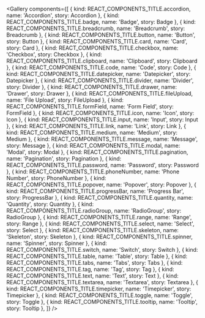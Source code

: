 
<NoToC />

<Meta title="React Components/Gallery" />

<Banner
  label="Gallery"
  section="React Components" />

<Gallery components={[
  { kind: REACT_COMPONENTS_TITLE.accordion, name: 'Accordion', story: Accordion },
  { kind: REACT_COMPONENTS_TITLE.badge, name: 'Badge', story: Badge },
  { kind: REACT_COMPONENTS_TITLE.breadcrumb, name: 'Breadcrumb', story: Breadcrumb },
  { kind: REACT_COMPONENTS_TITLE.button, name: 'Button', story: Button },
  { kind: REACT_COMPONENTS_TITLE.card, name: 'Card', story: Card },
  { kind: REACT_COMPONENTS_TITLE.checkbox, name: 'Checkbox', story: Checkbox },
  { kind: REACT_COMPONENTS_TITLE.clipboard, name: 'Clipboard', story: Clipboard },
  { kind: REACT_COMPONENTS_TITLE.code, name: 'Code', story: Code },
  { kind: REACT_COMPONENTS_TITLE.datepicker, name: 'Datepicker', story: Datepicker },
  { kind: REACT_COMPONENTS_TITLE.divider, name: 'Divider', story: Divider },
  { kind: REACT_COMPONENTS_TITLE.drawer, name: 'Drawer', story: Drawer },
  { kind: REACT_COMPONENTS_TITLE.fileUpload, name: 'File Upload', story: FileUpload },
  { kind: REACT_COMPONENTS_TITLE.formField, name: 'Form Field', story: FormField },
  { kind: REACT_COMPONENTS_TITLE.icon, name: 'Icon', story: Icon },
  { kind: REACT_COMPONENTS_TITLE.input, name: 'Input', story: Input },
  { kind: REACT_COMPONENTS_TITLE.link, name: 'Link', story: Link },
  { kind: REACT_COMPONENTS_TITLE.medium, name: 'Medium', story: Medium },
  { kind: REACT_COMPONENTS_TITLE.message, name: 'Message', story: Message },
  { kind: REACT_COMPONENTS_TITLE.modal, name: 'Modal', story: Modal },
  { kind: REACT_COMPONENTS_TITLE.pagination, name: 'Pagination', story: Pagination },
  { kind: REACT_COMPONENTS_TITLE.password, name: 'Password', story: Password },
  { kind: REACT_COMPONENTS_TITLE.phoneNumber, name: 'Phone Number', story: PhoneNumber },
  { kind: REACT_COMPONENTS_TITLE.popover, name: 'Popover', story: Popover },
  { kind: REACT_COMPONENTS_TITLE.progressBar, name: 'Progress Bar', story: ProgressBar },
  { kind: REACT_COMPONENTS_TITLE.quantity, name: 'Quantity', story: Quantity },
  { kind: REACT_COMPONENTS_TITLE.radioGroup, name: 'RadioGroup', story: RadioGroup },
  { kind: REACT_COMPONENTS_TITLE.range, name: 'Range', story: Range },
  { kind: REACT_COMPONENTS_TITLE.select, name: 'Select', story: Select },
  { kind: REACT_COMPONENTS_TITLE.skeleton, name: 'Skeleton', story: Skeleton },
  { kind: REACT_COMPONENTS_TITLE.spinner, name: 'Spinner', story: Spinner },
  { kind: REACT_COMPONENTS_TITLE.switch, name: 'Switch', story: Switch },
  { kind: REACT_COMPONENTS_TITLE.table, name: 'Table', story: Table },
  { kind: REACT_COMPONENTS_TITLE.tabs, name: 'Tabs', story: Tabs },
  { kind: REACT_COMPONENTS_TITLE.tag, name: 'Tag', story: Tag },
  { kind: REACT_COMPONENTS_TITLE.text, name: 'Text', story: Text },
  { kind: REACT_COMPONENTS_TITLE.textarea, name: 'Textarea', story: Textarea },
  { kind: REACT_COMPONENTS_TITLE.timepicker, name: 'Timepicker', story: Timepicker },
  { kind: REACT_COMPONENTS_TITLE.toggle, name: 'Toggle', story: Toggle },
  { kind: REACT_COMPONENTS_TITLE.tooltip, name: 'Tooltip', story: Tooltip },
]} />
